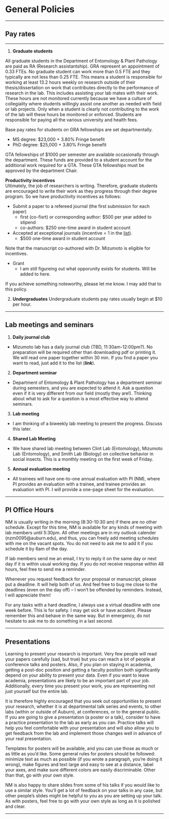 # General Policies

----------

## Pay rates
  
-------

1. **Graduate students**

All graduate students in the Department of Entomology & Plant Pathology are paid as RA (Research assistantship). GRA represent an appointment of 0.33 FTEs. No graduate student can work more than 0.5 FTE and they typically are not less than 0.25 FTE. This means a student is responsible for working at least 13.2 hours weekly on research outside of their thesis/dissertation on work that contributes directly to the performance of research in the lab. This includes assisting your lab mates with their work. These hours are not monitored currently because we have a culture of collegiality where students willingly assist one another as needed with field or lab projects. Only when a student is clearly not contributing to the work of the lab will these hours be monitored or enforced. Students are responsible for paying all the various university and health fees.   

Base pay rates for students on GRA fellowships are set departmentally.

* MS degree: $23,000 + 3.80% Fringe benefit
* PhD degree: $25,000 + 3.80% Fringe benefit

GTA fellowships of $1000 per semester are available occasionally through the department. These funds are provided to a student account for the additional work required for a GTA. These GTA fellowships must be approved by the department Chair.

**Productivity incentives**  
Ultimately, the job of researchers is writing. Therefore, graduate students are encouraged to write their work as they progress through their degree program. So we have productivity incentives as follows:

* Submit a paper to a refereed journal (the first submission for each paper)
  + first (co-fisrt) or corresponding author: $500 per year added to stipend 
  + co-authors: $250 one-time award in student account
  
* Accepted at exceptional journals (incentive = 1 in the [list](https://docs.google.com/spreadsheets/d/1tNzj1UMuvO9vShVRI0QanOSFvRSSd8Q5cm1ndOqWjYg/edit?gid=1450194090#gid=1450194090)).
  + $500 one-time award in student account

Note that the manuscript co-authored with Dr. Mizumoto is eligible for incentives.

* Grant
  + I am still figureing out what opporunity exists for students. Will be added to here.

<!--
These following incentives for developing skills in grant writing. All proposals must have D.Held as a co-author to be eligible for incentives. An application package typically includes formatted (according to the RFA/RFP) sections, budget narrative and budget. The Narrative also outlined in the RFP is the single largest component of each package. We must have the package complete 2 wk in advance of the deadline published in the RFA. Intention to submit should be done no less than 30 d before the grant deadline.
-->
If you achieve something noteworthy, please let me know. I may add that to this policy.

<!-- Most student pay is tied to grant funded projects. The pay rates written into those projects are finite and not subject to within project increases. Any disparity between grant funded assistantships and the departmental minimums will be addressed if soft funds are available. Some students may also be partially supported with a Departmental GRA fellowship. These fellowships contribute a maximum of $16,000 annually to the base pay rates for GRA fellowships listed below. Base pay rates for students on GRA fellowships are set departmentally through a vote of the faculty. Students are responsible for paying all the various university and health fees. The following annual pay rates (approved by the dept faculty in 2017) vary by degree program.

· State or commodity grants:

o Write narrative and manage funded project, budget, and annual reports

§ $500 per year added to stipend when submitted and accepted by sponsor.

§ Another $500 per year added to stipend when project is funded or funds disbursed.

§ Must see project through to completion with required report or funds rescinded.

§ Max of 3 per year.

§ Examples; IR-4, Commodity board grants, Chemical company grants/awards, contracts, Alabama Specialty Crop Block grants

· Federal grant:

o Co-author a proposal with D. Held, develop and manage the budget, write annual reports

o $1500 per year added to stipend when a proposal is submitted by Research office and accepted by sponsor.

o Salary up to $30,000 per year in budget if accepted, and 2% per year pay rate increase in budget.

o If IDC is 42% then another $1500 annually from IDC each year the grant funded. If NSF, then $2000 annually from IDC to stipend.

o Must completed annual reports or funds rescinded.

· Incentive for authoring a AAES proposal. Students that draft and assemble an AAES grant proposal package will receive a $500 payment in their student account upon acceptance of the submission. The grant must have a budget for the Held lab and must have D Held as lead or co-PI. The AAES rules related to PI eligibility apply but this incentive has no other limits on how often it can be applied during a student’s time in the lab.
-->

2. **Undergraduates**
Undergraduate students pay rates usually begin at $10 per hour.

----------

## Lab meetings and seminars

1. **Daily journal club**
  + Mizumoto lab has a daily journal club (TBD, 11:30am-12:00pm?). No preparation will be required other than downloading pdf or printing it. We will read one paper together within 30 min. If you find a paper you want to read, just add it to the list (___link___).
  
2. **Department seminar**
  + Department of Entomology & Plant Pathology has a department seminar during semesters, and you are expected to attend it. Ask a question even if it is very different from our field (mostly they are!). Thinking about what to ask for a question is a most effective way to attend seminars.

3. **Lab meeting**
  + I am thinking of a biweekly lab meeting to present the progress. Discuss this later.

4. **Shared Lab Meeting**
  + We have shared lab meeting between Clint Lab (Entomology), Mizumoto Lab (Entomology), and Smith Lab (Biology) on collective behavior in social insects. This is a monthly meeting on the first week of Friday.

5. **Annual evaluation meeting**
  + All trainees will have one-to-one annual evaluation with PI (NM), where PI provides an evaluation with a trainee, and trainee provides an evaluation with PI. I will provide a one-page sheet for the evaluation.

----------
 
## PI Office Hours

NM is usually writing in the morning (8:30-10:30 am) if there are no other schedule. Except for this time, NM is available for any kinds of meeting with lab members until 5:30pm. All other meetings are in my outlook calender (nzm0095@auburn.edu), and thus, you can freely add meeting schedules with me on the vacant spots. You do not need to ask me to add it if you schedule it by 6am of the day.  
 
If lab members send me an email, I try to reply it on the same day or next day if it is within usual working day. If you do not receive response within 48 hours, feel free to send me a reminder.
 
Whenever you request feedback for your proposal or manuscript, please put a deadline. It will help both of us. And feel free to bug me close to the deadlines (even on the day off) -- I won't be offended by reminders. Instead, I will appreciate them!
 
For any tasks with a hard deadline, I always use a virtual deadline with one week before. This is for safety. I may get sick or have accident. Please remember this and behave in the same way. But in emergency, do not hesitate to ask me to do something in a last second.
 
----------

## Presentations

Learning to present your research is important. Very few people will read your papers carefully (sad, but true) but you can reach a lot of people at conference talks and posters. Also, if you plan on staying in academia, getting a post-doc position and getting a faculty position both significantly depend on your ability to present your data. Even if you want to leave academia, presentations are likely to be an important part of your job. Additionally, every time you present your work, you are representing not just yourself but the entire lab.

It is therefore highly encouraged that you seek out opportunities to present your research, whether it is at departmental talk series and events, to other labs (within or outside of Auburn), at conferences, or to the general public. If you are going to give a presentation (a poster or a talk), consider to have a practice presentation to the lab as early as you can. Practice talks will help you feel comfortable with your presentation and will also allow you to get feedback from the lab and implement those changes well in advance of your real presentation.
 
Templates for posters will be available, and you can use those as much or as little as you’d like. Some general rules for posters should be followed: minimize text as much as possible (if you wrote a paragraph, you’re doing it wrong), make figures and text large and easy to see at a distance, label your axes, and make sure different colors are easily discriminable. Other than that, go with your own style.
 
NM is also happy to share slides from some of his talks if you would like to use a similar style. You’ll get a lot of feedback on your talks in any case, but other people’s slides might be helpful to you as you are setting up your talk. As with posters, feel free to go with your own style as long as it is polished and clear.

----------
<!--
## Recommendation Letters
 
Letters of recommendation are extremely important for getting new positions and grants. You can count on NM to write you a letter if you have been in the lab at least one year (it’s hard to really know someone if they have only been around for a few months). Exceptions can be made if students or post-docs are applying for fellowships shortly after starting in the lab. If you need a letter, notify NM as soon as possible with the deadline and send your CV and any relevant instructions for the content of the letter. If the letter is for a grant, also include your specific aims. 
-->

